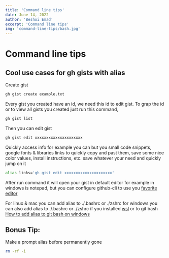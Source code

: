 ```yaml
---
title: 'Command line tips'
date: June 14, 2022
author: 'Beshoi Emad'
excerpt: 'Command line tips'
img: 'command-line-tips/bash.jpg'
---
```



<Meta title="Command Line - Beshoi Emad" />

# Command line tips

<CoverImage src="/img/posts/command-line-tips/bash.jpg" alt="bash-image" />

## Cool use cases for gh gists with alias

Create gist

```bash
gh gist create example.txt
```

Every gist you created have an id, we need this id to edit gist. To grap the id or to view all gists you created just run this command,

```bash
gh gist list
```

Then you can edit gist

```bash
gh gist edit xxxxxxxxxxxxxxxxxxxxx
```

Quickly access info for example you can but you small code snippets, google fonts & libraries links to quickly copy and past them, save some nice color values, install instructions, etc. save whatever your need and quickly jump on it

```bash
alias links='gh gist edit xxxxxxxxxxxxxxxxxxxxx'
```

After run command it will open your gist in default editor for example in windows is notepad, but you can configure github-cli to use you [favorite editor](https://cli.github.com/manual/gh_config_set)

For linux & mac you can add alias to ./.bashrc or ./zshrc for windows you can also add alias to ./.bashrc or ./zshrc if you installed [wsl](https://docs.microsoft.com/en-us/windows/wsl/install) or to git bash [How to add alias to git bash on windows](https://dev.to/mhjaafar/git-bash-on-windows-adding-a-permanent-alias-198g)

## Bonus Tip:

Make a prompt alias before permanently gone

```bash
rm -rf -i
```

